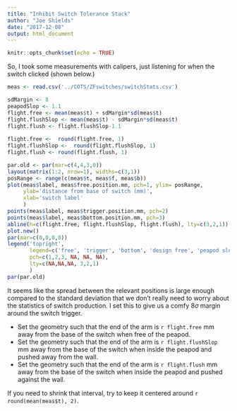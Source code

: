 ```yaml
---
title: "Inhibit Switch Tolerance Stack"
author: "Joe Shields"
date: "2017-12-08"
output: html_document
---
```


```r
knitr::opts_chunk$set(echo = TRUE)
```

So, I took some measurements with calipers, just listening for when the switch clicked (shown below.)

```r
meas <- read.csv('../COTS/ZFswitches/switchStats.csv')

sdMargin <- 8
peapodSlop <- 1.1
flight.free <- mean(meas$t) + sdMargin*sd(meas$t) 
flight.flushSlop <- mean(meas$t) - sdMargin*sd(meas$t)
flight.flush <- flight.flushSlop-1.1
 
flight.free <-  round(flight.free, 1)
flight.flushSlop <-  round(flight.flushSlop, 1)
flight.flush <- round(flight.flush, 1)
```

```r
par.old <- par(mar=c(4,4,3,0))
layout(matrix(1:2, nrow=1), widths=c(3,1))
posRange <- range(c(meas$t, meas$f, meas$b)) 
plot(meas$label, meas$free.position.mm, pch=1, ylim= posRange, 
     ylab='distance from base of switch (mm)', 
     xlab='switch label'
     )
points(meas$label, meas$trigger.position.mm, pch=2)
points(meas$label, meas$bottom.position.mm, pch=3)
abline(h=c(flight.free, flight.flushSlop, flight.flush), lty=c(3,2,1))
plot.new()
par(mar=c(0,0,0,0))
legend('topright', 
       legend=c('free', 'trigger', 'bottom', 'design free', 'peapod slop', 'design flush'), 
       pch=c(1,2,3, NA, NA, NA),
       lty=c(NA,NA,NA, 3,2,1)
       )
par(par.old)
```

It seems like the spread between the relevant positions is large enough compared to the standard deviation that we don't really need to worry about the statistics of switch production. I set this to give us a comfy $8\sigma$ margin around the switch trigger.

- Set the geometry such that the end of the arm is `r flight.free` mm away from the base of the switch when free of the peapod.  
- Set the geometry such that the end of the arm is `r flight.flushSlop` mm away from the base of the switch when inside the peapod and pushed away from the wall.  
- Set the geometry such that the end of the arm is `r flight.flush` mm away from the base of the switch when inside the peapod and pushed against the wall.  

If you need to shrink that interval, try to keep it centered around `r round(mean(meas$t), 2)`.


[inhibitReqs]: https://docs.google.com/document/d/1oqqp9OsMruQzNAHI35QE_UZxmF_v83l-TLrQsE882ks/edit?usp=sharing